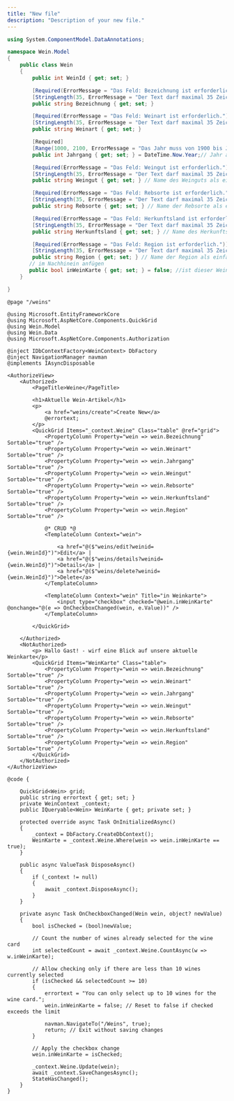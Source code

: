 ```yaml
---
title: "New file"
description: "Description of your new file."
---
```


```csharp Wine.cs
using System.ComponentModel.DataAnnotations;

namespace Wein.Model
{
    public class Wein
    {
        public int WeinId { get; set; }

        [Required(ErrorMessage = "Das Feld: Bezeichnung ist erforderlich.")]
        [StringLength(35, ErrorMessage = "Der Text darf maximal 35 Zeichen lang sein.")]
        public string Bezeichnung { get; set; }

        [Required(ErrorMessage = "Das Feld: Weinart ist erforderlich.")]
        [StringLength(35, ErrorMessage = "Der Text darf maximal 35 Zeichen lang sein.")]
        public string Weinart { get; set; }

        [Required]
        [Range(1000, 2100, ErrorMessage = "Das Jahr muss von 1900 bis Jahr 2100 sein")]
        public int Jahrgang { get; set; } = DateTime.Now.Year;// Jahr als einfache Zahl

        [Required(ErrorMessage = "Das Feld: Weingut ist erforderlich.")]
        [StringLength(35, ErrorMessage = "Der Text darf maximal 35 Zeichen lang sein.")]
        public string Weingut { get; set; } // Name des Weinguts als einfacher String

        [Required(ErrorMessage = "Das Feld: Rebsorte ist erforderlich.")]
        [StringLength(35, ErrorMessage = "Der Text darf maximal 35 Zeichen lang sein.")]
        public string Rebsorte { get; set; } // Name der Rebsorte als einfacher String

        [Required(ErrorMessage = "Das Feld: Herkunftsland ist erforderlich.")]
        [StringLength(35, ErrorMessage = "Der Text darf maximal 35 Zeichen lang sein.")]
        public string Herkunftsland { get; set; } // Name des Herkunftslands als einfacher String

        [Required(ErrorMessage = "Das Feld: Region ist erforderlich.")]
        [StringLength(35, ErrorMessage = "Der Text darf maximal 35 Zeichen lang sein.")]
        public string Region { get; set; } // Name der Region als einfacher String
       // im Nachhinein anfügen
       public bool inWeinKarte { get; set; } = false; //ist dieser Wein in der aktuellWen Weinkarte vorhanden ja nein?
    }

}
```

```razor
@page "/weins"

@using Microsoft.EntityFrameworkCore
@using Microsoft.AspNetCore.Components.QuickGrid
@using Wein.Model
@using Wein.Data
@using Microsoft.AspNetCore.Components.Authorization

@inject IDbContextFactory<WeinContext> DbFactory
@inject NavigationManager navman
@implements IAsyncDisposable

<AuthorizeView>
    <Authorized>
        <PageTitle>Weine</PageTitle>

        <h1>Aktuelle Wein-Artikel</h1>
        <p>
            <a href="weins/create">Create New</a>
            @errortext;
        </p>
        <QuickGrid Items="_context.Weine" Class="table" @ref="grid">
            <PropertyColumn Property="wein => wein.Bezeichnung" Sortable="true" />
            <PropertyColumn Property="wein => wein.Weinart" Sortable="true" />
            <PropertyColumn Property="wein => wein.Jahrgang" Sortable="true" />
            <PropertyColumn Property="wein => wein.Weingut" Sortable="true" />
            <PropertyColumn Property="wein => wein.Rebsorte" Sortable="true" />
            <PropertyColumn Property="wein => wein.Herkunftsland" Sortable="true" />
            <PropertyColumn Property="wein => wein.Region" Sortable="true" />

            @* CRUD *@
            <TemplateColumn Context="wein">

                <a href="@($"weins/edit?weinid={wein.WeinId}")">Edit</a> |
                <a href="@($"weins/details?weinid={wein.WeinId}")">Details</a> |
                <a href="@($"weins/delete?weinid={wein.WeinId}")">Delete</a>
            </TemplateColumn>

            <TemplateColumn Context="wein" Title="in Weinkarte">
                <input type="checkbox" checked="@wein.inWeinKarte" @onchange="@(e => OnCheckboxChanged(wein, e.Value))" />
            </TemplateColumn>

        </QuickGrid>

    </Authorized>
    <NotAuthorized>
        <p> Hallo Gast! - wirf eine Blick auf unsere aktuelle Weinkarte</p>
        <QuickGrid Items="WeinKarte" Class="table">
            <PropertyColumn Property="wein => wein.Bezeichnung" Sortable="true" />
            <PropertyColumn Property="wein => wein.Weinart" Sortable="true" />
            <PropertyColumn Property="wein => wein.Jahrgang" Sortable="true" />
            <PropertyColumn Property="wein => wein.Weingut" Sortable="true" />
            <PropertyColumn Property="wein => wein.Rebsorte" Sortable="true" />
            <PropertyColumn Property="wein => wein.Herkunftsland" Sortable="true" />
            <PropertyColumn Property="wein => wein.Region" Sortable="true" />
        </QuickGrid>
    </NotAuthorized>
</AuthorizeView>

@code {

    QuickGrid<Wein> grid;
    public string errortext { get; set; }
    private WeinContext _context;
    public IQueryable<Wein> WeinKarte { get; private set; }

    protected override async Task OnInitializedAsync()
    {
        _context = DbFactory.CreateDbContext();
        WeinKarte = _context.Weine.Where(wein => wein.inWeinKarte == true);
    }

    public async ValueTask DisposeAsync()
    {
        if (_context != null)
        {
            await _context.DisposeAsync();
        }
    }

    private async Task OnCheckboxChanged(Wein wein, object? newValue)
    {
        bool isChecked = (bool)newValue;

        // Count the number of wines already selected for the wine card
        int selectedCount = await _context.Weine.CountAsync(w => w.inWeinKarte);

        // Allow checking only if there are less than 10 wines currently selected
        if (isChecked && selectedCount >= 10)
        {
            errortext = "You can only select up to 10 wines for the wine card.";
            wein.inWeinKarte = false; // Reset to false if checked exceeds the limit

            navman.NavigateTo("/Weins", true);
            return; // Exit without saving changes
        }

        // Apply the checkbox change
        wein.inWeinKarte = isChecked;

        _context.Weine.Update(wein);
        await _context.SaveChangesAsync();
        StateHasChanged();
    }
}
```